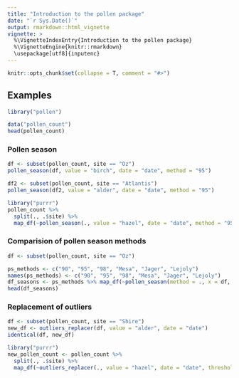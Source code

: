 ```yaml
---
title: "Introduction to the pollen package"
date: "`r Sys.Date()`"
output: rmarkdown::html_vignette
vignette: >
  %\VignetteIndexEntry{Introduction to the pollen package}
  %\VignetteEngine{knitr::rmarkdown}
  \usepackage[utf8]{inputenc}
---
```


```r
knitr::opts_chunk$set(collapse = T, comment = "#>")
```

## Examples

```r
library("pollen")
```

```r
data("pollen_count")
head(pollen_count)
```

### Pollen season

```r
df <- subset(pollen_count, site == "Oz")
pollen_season(df, value = "birch", date = "date", method = "95")
```

```r
df2 <- subset(pollen_count, site == "Atlantis")
pollen_season(df2, value = "alder", date = "date", method = "95")
```

```r
library("purrr")
pollen_count %>%
  split(., .$site) %>%
  map_df(~pollen_season(., value = "hazel", date = "date", method = "95"), .id = "site")
```

### Comparision of pollen season methods

```r
df <- subset(pollen_count, site == "Oz")

ps_methods <- c("90", "95", "98", "Mesa", "Jager", "Lejoly")
names(ps_methods) <- c("90", "95", "98", "Mesa", "Jager", "Lejoly")
df_seasons <- ps_methods %>% map_df(~pollen_season(method = ., x = df, value = "birch", date = "date"), .id = "method")
head(df_seasons)
```

<!-- ```{r} -->
<!-- library('dplyr') -->
<!-- library('lubridate') -->
<!-- library('tidyr') -->
<!-- df_seasons <- df_seasons %>%  -->
<!--         mutate(start_doy=yday(start), end_doy=yday(end)) %>%  -->
<!--         gather(key, value, start_doy:end_doy) -->
<!-- ``` -->


<!-- ```{r} -->
<!-- library('ggplot2') -->
<!-- ggplot(df_seasons, aes(value)) + -->
<!--         geom_histogram() + -->
<!--         facet_grid(key~method) -->
<!-- ``` -->


### Replacement of outliers

```r
df <- subset(pollen_count, site == "Shire")
new_df <- outliers_replacer(df, value = "alder", date = "date")
identical(df, new_df)
```

```r
library("purrr")
new_pollen_count <- pollen_count %>%
  split(., .$site) %>%
  map_df(~outliers_replacer(., value = "hazel", date = "date", threshold = 4))
```

